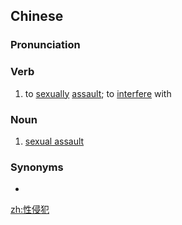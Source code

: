 ==Chinese==
{{zh-forms|type=12}}

===Pronunciation===
{{zh-pron
|m=xìngqīnfàn
|c=sing3 cam1 faan6
|cat=v,n
}}

===Verb===
{{zh-verb}}

# to [[sexually]] [[assault]]; to [[interfere]] with

===Noun===
{{zh-noun}}

# [[sexual assault]]

===Synonyms===
* {{zh-l|性侵}}

[[zh:性侵犯]]